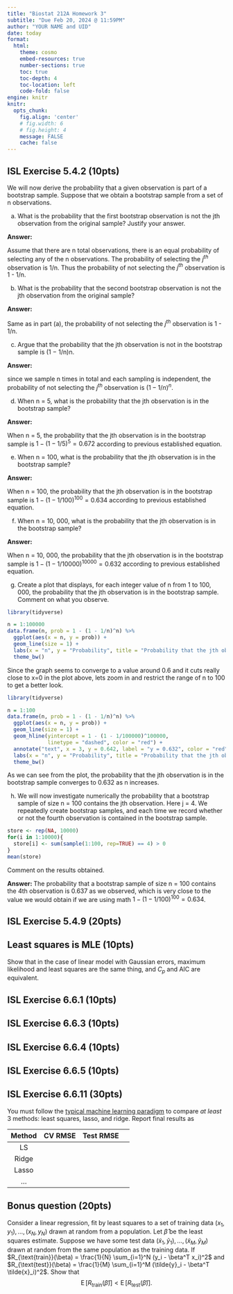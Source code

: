 ---
title: "Biostat 212A Homework 3"
subtitle: "Due Feb 20, 2024 @ 11:59PM"
author: "YOUR NAME and UID"
date: today
format:
  html:
    theme: cosmo
    embed-resources: true
    number-sections: true
    toc: true
    toc-depth: 4
    toc-location: left
    code-fold: false
engine: knitr
knitr:
  opts_chunk: 
    fig.align: 'center'
    # fig.width: 6
    # fig.height: 4
    message: FALSE
    cache: false
---

## ISL Exercise 5.4.2 (10pts)

We will now derive the probability that a given observation is part of a bootstrap sample. Suppose that we obtain a bootstrap sample from a set of n observations.

(a) What is the probability that the first bootstrap observation is not the jth observation from the original sample? Justify your answer.

**Answer: ** 

Assume that there are n total observations, there is an equal probability of selecting any of the n observations. The probability of selecting the $j^{th}$ observation is 1/n. Thus the probability of not selecting the $j^{th}$ observation is 1 - 1/n.

(b) What is the probability that the second bootstrap observation
is not the jth observation from the original sample?

**Answer: **

Same as in part (a), the probability of not selecting the $j^{th}$ observation is 1 - 1/n.

(c) Argue that the probability that the jth observation is not in the
bootstrap sample is (1 − 1/n)n.

**Answer: **

since we sample n times in total and each sampling is independent, the probability of not selecting the $j^{th}$ observation is $(1 - 1/n)^n$.

(d) When n = 5, what is the probability that the jth observation is
in the bootstrap sample?

**Answer: **

When n = 5, the probability that the jth observation is in the bootstrap sample is $1 - (1 - 1/5)^5 = 0.672$ according to previous established equation.

(e) When n = 100, what is the probability that the jth observation
is in the bootstrap sample?

**Answer: **

When n = 100, the probability that the jth observation is in the bootstrap sample is $1 - (1 - 1/100)^100 = 0.634$ according to previous established equation.

(f) When n = 10, 000, what is the probability that the jth observation
is in the bootstrap sample?

**Answer: **

When n = 10, 000, the probability that the jth observation is in the bootstrap sample is $1 - (1 - 1/10000)^10000 = 0.632$ according to previous established equation.

(g) Create a plot that displays, for each integer value of n from 1
to 100, 000, the probability that the jth observation is in the
bootstrap sample. Comment on what you observe.

```{r, eval=T}
library(tidyverse)

n = 1:100000
data.frame(n, prob = 1 - (1 - 1/n)^n) %>%
  ggplot(aes(x = n, y = prob)) +
  geom_line(size = 1) +
  labs(x = "n", y = "Probability", title = "Probability that the jth observation is in the bootstrap sample") +
  theme_bw()
```
Since the graph seems to converge to a value around 0.6 and it cuts really close to x=0 in the plot above, lets zoom in and restrict the range of n to 100 to get a better look.

```{r, eval=T}
library(tidyverse)

n = 1:100
data.frame(n, prob = 1 - (1 - 1/n)^n) %>%
  ggplot(aes(x = n, y = prob)) +
  geom_line(size = 1) +
  geom_hline(yintercept = 1 - (1 - 1/100000)^100000, 
             linetype = "dashed", color = "red") +
  annotate("text", x = 3, y = 0.642, label = "y = 0.632", color = "red") +
  labs(x = "n", y = "Probability", title = "Probability that the jth observation is in the bootstrap sample") +
  theme_bw()
```
As we can see from the plot, the probability that the jth observation is in the bootstrap sample converges to 0.632 as n increases.

(h) We will now investigate numerically the probability that a bootstrap
sample of size n = 100 contains the jth observation. Here
j = 4. We repeatedly create bootstrap samples, and each time
we record whether or not the fourth observation is contained in
the bootstrap sample.

```{r, eval=T}
store <- rep(NA, 10000)
for(i in 1:10000){
  store[i] <- sum(sample(1:100, rep=TRUE) == 4) > 0
}
mean(store)
```
Comment on the results obtained.

**Answer: **
The probability that a bootstrap sample of size n = 100 contains the 4th observation is 0.637 as we observed, which is very close to the value we would obtain if we are using math $1 - (1 - 1/100)^100 = 0.634$.

## ISL Exercise 5.4.9 (20pts)

## Least squares is MLE (10pts)

Show that in the case of linear model with Gaussian errors, maximum likelihood and least squares are the same thing, and $C_p$ and AIC are equivalent.

## ISL Exercise 6.6.1 (10pts)

## ISL Exercise 6.6.3 (10pts)

## ISL Exercise 6.6.4 (10pts)

## ISL Exercise 6.6.5 (10pts)

## ISL Exercise 6.6.11 (30pts)

You must follow the [typical machine learning paradigm](https://ucla-biostat-212a.github.io/2024winter/slides/06-modelselection/workflow_lasso.html) to compare _at least_ 3 methods: least squares, lasso, and ridge. Report final results as

| Method | CV RMSE | Test RMSE |
|:------:|:------:|:------:|:------:|
| LS | | | |
| Ridge | | | |
| Lasso | | | |
| ... | | | |

## Bonus question (20pts)

Consider a linear regression, fit by least squares to a set of training data $(x_1, y_1), \ldots, (x_N,  y_N)$ drawn at random from a population. Let $\hat \beta$ be the least squares estimate. Suppose we have some test data $(\tilde{x}_1, \tilde{y}_1), \ldots, (\tilde{x}_M, \tilde{y}_M)$ drawn at random from the same population as the training data. If $R_{\text{train}}(\beta) = \frac{1}{N} \sum_{i=1}^N (y_i - \beta^T x_i)^2$ and $R_{\text{test}}(\beta) = \frac{1}{M} \sum_{i=1}^M (\tilde{y}_i - \beta^T \tilde{x}_i)^2$. Show that
$$
\operatorname{E}[R_{\text{train}}(\hat{\beta})] < \operatorname{E}[R_{\text{test}}(\hat{\beta})].
$$